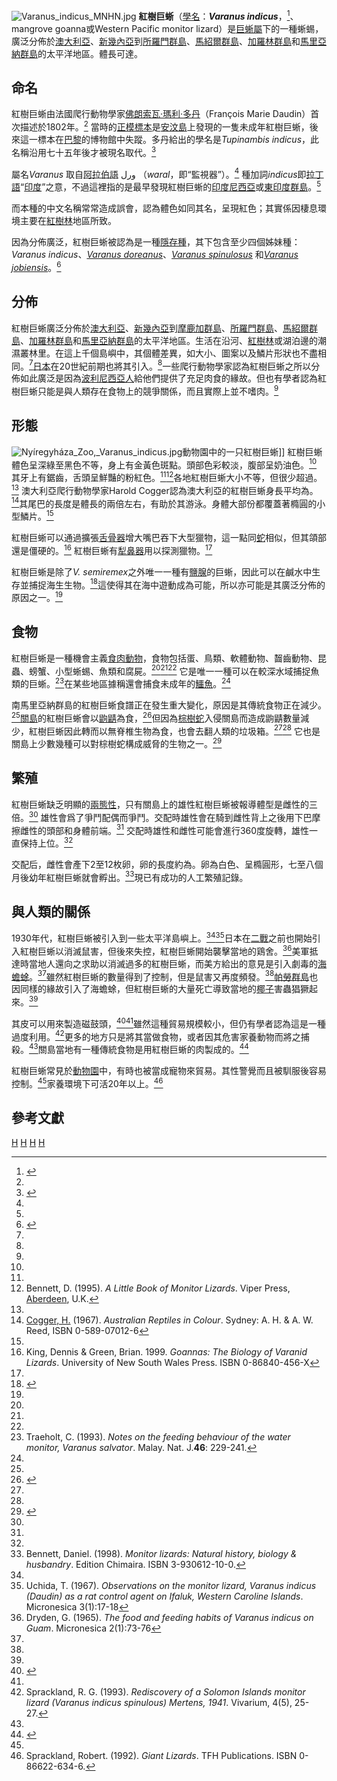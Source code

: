 {{Speciesbox 
| taxon = Varanus indicus
| status = CITES_A2
| status_system = CITES
| image = Varanus indicus 3.jpg
| binomial_authority = ([[François_Marie_Daudin|Daudin]], 1802)<ref name="FMD">{{cite book|last=Daudin|first=F.M.|title=Histoire Naturelle, génerale et particulièredes reptiles, ouvrage faisant suite, a l'histoiure naturelle, générale et particulière composée par Leclerc de Buffon, et redigée par C. S. Sonnini|location=Paris|year=1802|volume=3|language=fr}}</ref>
}}
[[File:Varanus_indicus_MNHN.jpg|thumb]]
'''紅樹巨蜥'''（[[學名|學名]]：'''''Varanus indicus'''''，{{lang-en|mangrove monitor}}<ref name="ITIS">{{ITIS |id=174116 |taxon=''Varanus indicus'' |accessdate=2008-08-27}}</ref>、mangrove goanna或Western Pacific monitor lizard）是[[巨蜥屬|巨蜥屬]]下的一種蜥蜴，廣泛分佈於[[澳大利亞|澳大利亞]]、[[新幾內亞|新幾內亞]]到[[所羅門群島|所羅門群島]]、[[馬紹爾群島|馬紹爾群島]]、[[加羅林群島|加羅林群島]]和[[馬里亞納群島|馬里亞納群島]]的太平洋地區。體長可達{{convert|3.5|to|4|ft}}。

== 命名==
紅樹巨蜥由法國爬行動物學家[[佛朗索瓦·瑪利·多丹|佛朗索瓦·瑪利·多丹]]（François Marie Daudin）首次描述於1802年。<ref name="FMD"/> 當時的[[正模標本|正模標本]]是[[安汶島|安汶島]]上發現的一隻未成年紅樹巨蜥，後來這一標本在[[巴黎|巴黎]]的博物館中失蹤。多丹給出的學名是''Tupinambis indicus''，此名稱沿用七十五年後才被現名取代。<ref name="RS1">{{cite journal|last=Sprackland|first=Robert|date=March 1997|title=Mangrove monitor lizards|journal=Reptiles Magazine|pages=48–63}}</ref>

屬名''Varanus'' 取自[[阿拉伯語|阿拉伯語]] ورل （''waral''，即“監視器”）。<ref name="Pianka"/> 種加詞''indicus''即[[拉丁語|拉丁語]]“[[印度|印度]]”之意，不過這裡指的是最早發現紅樹巨蜥的[[印度尼西亞|印度尼西亞]]或[[東印度群島|東印度群島]]。<ref name="RS1"/>

而本種的中文名稱常常造成誤會，認為體色如同其名，呈現紅色；其實係因棲息環境主要在[[紅樹林|紅樹林]]地區所致。

因為分佈廣泛，紅樹巨蜥被認為是一種[[隱存種|隱存種]]，其下包含至少四個姊妹種：''Varanus indicus''、''[[Varanus_doreanus|Varanus doreanus]]''、''[[Varanus_spinulosus|Varanus spinulosus]]'' 和''[[Varanus_jobiensis|Varanus jobiensis]]''。<ref name="cites">{{cite web|url=http://www.cites.org/eng/notif/1997/964.shtml|title=Recommendations of the Nomenclature Committee|date=1997-03-07|publisher=[[CITES|CITES]]|accessdate=2008-09-01|deadurl=yes|archiveurl=https://web.archive.org/web/20080518210428/http://www.cites.org/eng/notif/1997/964.shtml|archivedate=2008-05-18}}</ref>

==分佈==

紅樹巨蜥廣泛分佈於[[澳大利亞|澳大利亞]]、[[新幾內亞|新幾內亞]]到[[摩鹿加群島|摩鹿加群島]]、[[所羅門群島|所羅門群島]]、[[馬紹爾群島|馬紹爾群島]]、[[加羅林群島|加羅林群島]]和[[馬里亞納群島|馬里亞納群島]]的太平洋地區。生活在沿河、[[紅樹林|紅樹林]]或湖泊邊的潮濕叢林里。在這上千個島嶼中，其個體差異，如大小、圖案以及鱗片形狀也不盡相同。<ref name="RS1"/>[[日本|日本]]在20世紀前期也將其引入。<ref name="hon"/>一些爬行動物學家認為紅樹巨蜥之所以分佈如此廣泛是因為[[波利尼西亞人|波利尼西亞人]]給他們提供了充足肉食的緣故。但也有學者認為紅樹巨蜥只能是與人類存在食物上的競爭關係，而且實際上並不嗜肉。<ref name="Cota"/>

==形態==
[[File:Nyíregyháza_Zoo,_Varanus_indicus.jpg|thumb]]動物園中的一只紅樹巨蜥]]
紅樹巨蜥體色呈深綠至黑色不等，身上有金黃色斑點。頭部色彩較淡，腹部呈奶油色。<ref name="RS1"/> 其牙上有鋸齒，舌頭呈鮮豔的粉紅色。<ref name="RS1"/><ref name="Bennett">Bennett, D. (1995). ''A Little Book of Monitor Lizards''. Viper Press, [[Aberdeen|Aberdeen]], U.K.</ref>各地紅樹巨蜥大小不等，但很少超過{{convert|1.5|m}}。<ref name="RS1"/> 澳大利亞爬行動物學家Harold Cogger認為澳大利亞的紅樹巨蜥身長平均為{{convert|1|m}}。 <ref name="Cogger">[[Harold_Cogger|Cogger, H.]] (1967). ''Australian Reptiles in Colour''. Sydney: A. H. & A. W. Reed, ISBN 0-589-07012-6</ref>其尾巴的長度是體長的兩倍左右，有助於其游泳。身體大部份都覆蓋著橢圓的小型鱗片。<ref name="Bennett"/>

紅樹巨蜥可以通過擴張[[舌骨器|舌骨器]]增大嘴巴吞下大型獵物，這一點同[[蛇|蛇]]相似，但其頜部還是僵硬的。<ref name="King">King, Dennis & Green, Brian. 1999. ''Goannas: The Biology of Varanid Lizards''. University of New South Wales Press. ISBN 0-86840-456-X</ref> 紅樹巨蜥有[[犁鼻器|犁鼻器]]用以探測獵物。<ref name="Bennett"/>

紅樹巨蜥是除了''V. semiremex''之外唯一一種有[[鹽腺|鹽腺]]的巨蜥，因此可以在鹹水中生存並捕捉海生生物。<ref name="Cota">{{Cite journal| first =Michael |title = Varanus indicus and its Presence on the Mariana Islands: Natural Geographic Distribution vs.Introduction | journal = BIAWAK | volume = 2 | issue = 1 | publisher = INTERNATIONAL VARANID INTEREST GROUP |pages= 18–28| date = 2/1/2008 | year = 2008 | url = http://www.varanidae.org/Vol_2_No_1.pdf|accessdate = 2008-08-27 | last = Cota| postscript =<!--None--> }}</ref>這使得其在海中遊動成為可能，所以亦可能是其廣泛分佈的原因之一。<ref name="Bennett"/>

==食物==

紅樹巨蜥是一種機會主義[[食肉動物|食肉動物]]，食物包括蛋、鳥類、軟體動物、齧齒動物、昆蟲、螃蟹、小型蜥蜴、魚類和腐屍。<ref name="Cogger"/><ref name="GL"/><ref name="Dryden"/> 它是唯一一種可以在較深水域捕捉魚類的巨蜥。<ref name="Trae">Traeholt, C. (1993). ''Notes on the feeding behaviour of the water monitor, Varanus salvator''. Malay. Nat. J.'''46''': 229-241.</ref>在某些地區據稱還會捕食未成年的[[鱷魚|鱷魚]]。<ref name="RS1"/>

南馬里亞納群島的紅樹巨蜥食譜正在發生重大變化，原因是其傳統食物正在減少。<ref name="hon"/>[[關島|關島]]的紅樹巨蜥會以[[鼩鼱|鼩鼱]]為食，<ref name="Pianka">{{cite book |last=Pianka|first= Eric R.|coauthors= King, Dennis; King, Ruth Allen|year=2004|title=Varanoid Lizards of the World|publisher= Indiana University Press|pages=588 |isbn=0-253-34366-6}}</ref>但因為[[棕樹蛇|棕樹蛇]]入侵關島而造成鼩鼱數量減少，紅樹巨蜥因此轉而以無脊椎生物為食，也會去翻人類的垃圾箱。<ref name ="Pianka"/><ref name="hon"/> 它也是關島上少數幾種可以對棕樹蛇構成威脅的生物之一。<ref name="Fritts">{{cite web  | last = Fritts  | first = T.H.  | authorlink =   | coauthors = D. Leasman-Tanner  | title = The Brown Treesnake on Guam: How the arrival of one invasive species damaged the ecology, commerce, electrical systems, and human health on Guam: A comprehensive information source  | work =   | publisher = [[U.S._Department_of_the_Interior|U.S. Department of the Interior]]  | year = 2001  | url = http://www.fort.usgs.gov/resources/education/bts/bts_home.asp  | accessdate = 2008-09-11  | deadurl = yes  | archiveurl = https://web.archive.org/web/20081207213812/http://www.fort.usgs.gov/resources/education/bts/bts_home.asp  | archivedate = 2008-12-07  }}</ref>

==繁殖==

紅樹巨蜥缺乏明顯的[[兩性異形|兩態性]]，只有關島上的雄性紅樹巨蜥被報導體型是雌性的三倍。<ref name ="Pianka"/> 雄性會爲了爭鬥配偶而爭鬥。交配時雄性會在騎到雌性背上之後用下巴摩擦雌性的頭部和身體前端。<ref name="hon"/> 交配時雄性和雌性可能會進行360度旋轉，雄性一直保持上位。<ref name="hon"/>

交配后，雌性會產下2至12枚卵，卵的長度約為{{convert|3.5|-|5|cm}}。卵為白色、呈橢圓形，七至八個月後幼年紅樹巨蜥就會孵出。<ref name="Bennett1998">Bennett, Daniel. (1998). ''Monitor lizards: Natural history, biology & husbandry''. Edition Chimaira. ISBN 3-930612-10-0.</ref>現已有成功的人工繁殖記錄。

==與人類的關係==

1930年代，紅樹巨蜥被引入到一些太平洋島嶼上。<ref name="Dryden"/><ref name="Uchida">Uchida, T. (1967). ''Observations on the monitor lizard, Varanus indicus (Daudin) as a rat control agent on Ifaluk, Western Caroline Islands''. Micronesica 3(1):17-18</ref>日本在[[二戰|二戰]]之前也開始引入紅樹巨蜥以消滅鼠害，但後來失控，紅樹巨蜥開始襲擊當地的鶏舍。<ref name="Dryden">Dryden, G. (1965). ''The food and feeding habits of Varanus indicus on Guam''. Micronesica 2(1):73-76</ref>美軍抵達時當地人還向之求助以消滅過多的紅樹巨蜥，而美方給出的意見是引入劇毒的[[海蟾蜍|海蟾蜍]]。<ref name="Dryden"/>雖然紅樹巨蜥的數量得到了控制，但是鼠害又再度頻發。<ref name="Dryden"/>[[帕勞群島|帕勞群島]]也因同樣的緣故引入了海蟾蜍，但紅樹巨蜥的大量死亡導致當地的[[椰子|椰子]]害蟲猖獗起來。<ref name="Uchida"/>

其皮可以用來製造磁鼓頭，<ref name="Garland">{{Cite journal | last = Love| first = J.W. |title = Australia and the Pacific Islands | journal = Garland encyclopedia of World Music | volume = 9 | publisher = Routledge |pages= 1008| date = 2/1/2008 | year = 1998 | isbn = 0-8240-6038-5 |accessdate = 2008-08-27 | postscript = <!--None--> }}</ref><ref name="Sol"/>雖然這種貿易規模較小，但仍有學者認為這是一種過度利用。<ref name="Sol">Sprackland, R. G. (1993). ''Rediscovery of a Solomon Islands monitor lizard (Varanus indicus spinulous) Mertens, 1941''. Vivarium, 4(5), 25-27.</ref>更多的地方只是將其當做食物，或者因其危害家養動物而將之捕殺。<ref name="Bennett"/>關島當地有一種傳統食物是用紅樹巨蜥的肉製成的。<ref name="hon">{{cite web | title = Mangrove Monitor Lizards | publisher = Honolulu Zoo | url = http://www.honoluluzoo.org/mangrove_monitor_lizard.htm | accessdate = 2008-08-27 | deadurl = yes | archiveurl = https://web.archive.org/web/20081004211711/http://www.honoluluzoo.org/mangrove_monitor_lizard.htm | archivedate = 2008-10-04 }}</ref>

紅樹巨蜥常見於[[動物園|動物園]]中，有時也被當成寵物來貿易。其性警覺而且被馴服後容易控制。<ref name="GL"/>家養環境下可活20年以上。<ref name="GL">Sprackland, Robert. (1992). ''Giant Lizards''. TFH Publications. ISBN 0-86622-634-6.</ref>

==參考文獻==
{{commonscat|Varanus indicus}}
{{reflist}}
{{taxonbar}}
[[Category:_1802年描述的动物|H]]
[[Category:巨蜥屬|H]]
[[Category:新幾內亞動物|H]]
[[Category:澳大利亞爬蟲類|H]]